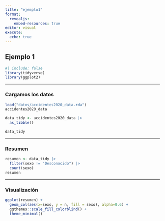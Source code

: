 ---
title: "ejemplo1"
format: 
  revealjs:
    embed-resources: true
editor: visual
execute: 
  echo: true
---

## Ejemplo 1

```{r}
#| include: false
library(tidyverse)
library(ggplot2)
```

------------------------------------------------------------------------

### Cargamos los datos

```{r}
load("datos/accidentes2020_data.rda")
accidentes2020_data 

data_tidy <- accidentes2020_data |> 
  as_tibble()

data_tidy
```

------------------------------------------------------------------------

### Resumen

```{r}
resumen <- data_tidy |> 
  filter(sexo != "Desconocido") |> 
  count(sexo)
resumen
```

------------------------------------------------------------------------

### Visualización

```{r}
ggplot(resumen) +
  geom_col(aes(x=sexo, y = n, fill = sexo), alpha=0.6) +
  ggthemes::scale_fill_colorblind() +
  theme_minimal()
```
